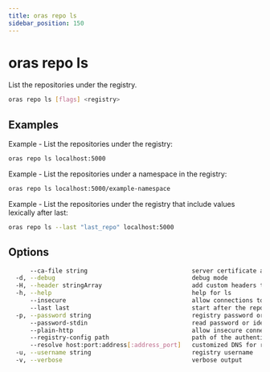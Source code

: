 ```yaml
---
title: oras repo ls
sidebar_position: 150
---
```


# oras repo ls

List the repositories under the registry.

```bash
oras repo ls [flags] <registry>
```

## Examples

Example - List the repositories under the registry:

```bash
oras repo ls localhost:5000
```

Example - List the repositories under a namespace in the registry:

```bash
oras repo ls localhost:5000/example-namespace
```

Example - List the repositories under the registry that include values lexically after last:

```bash
oras repo ls --last "last_repo" localhost:5000
```

## Options

```bash
      --ca-file string                             server certificate authority file for the remote registry
  -d, --debug                                      debug mode
  -H, --header stringArray                         add custom headers to requests
  -h, --help                                       help for ls
      --insecure                                   allow connections to SSL registry without certs
      --last last                                  start after the repository specified by last
  -p, --password string                            registry password or identity token
      --password-stdin                             read password or identity token from stdin
      --plain-http                                 allow insecure connections to registry without SSL check
      --registry-config path                       path of the authentication file for registry
      --resolve host:port:address[:address_port]   customized DNS for registry, formatted in host:port:address[:address_port]
  -u, --username string                            registry username
  -v, --verbose                                    verbose output
```